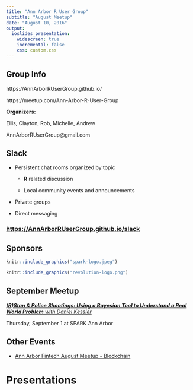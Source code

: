 ```yaml
---
title: "Ann Arbor R User Group"
subtitle: "August Meetup"
date: "August 10, 2016"
output:
  ioslides_presentation:
    widescreen: true
    incremental: false
    css: custom.css
---
```


## Group Info {.reallybig}

https://AnnArborRUserGroup.github.io/

https://meetup.com/Ann-Arbor-R-User-Group

**Organizers:**

Ellis, Clayton, Rob, Michelle, Andrew

AnnArborRUserGroup@gmail.com

## Slack {.bigger}

* Persistent chat rooms organized by topic

    + **R** related discussion

    + Local community events and announcements

* Private groups

* Direct messaging

### **[https://AnnArborRUserGroup.github.io/slack](https://AnnArborRUserGroup.github.io/slack)**


## Sponsors

```r
knitr::include_graphics("spark-logo.jpeg")
```

```r
knitr::include_graphics("revolution-logo.png")
```


## September Meetup {.reallybig}

[_**(R)Stan & Police Shootings: Using a Bayesian Tool to Understand a Real World Problem** with Daniel Kessler_](https://www.meetup.com/Ann-Arbor-R-User-Group/events/232614765/)

Thursday, September 1 at SPARK Ann Arbor


## Other Events {.bigger}

- [Ann Arbor Fintech August Meetup - Blockchain](http://www.meetup.com/Ann-Arbor-FinTech-Meetup/events/231987931/)


# Presentations
